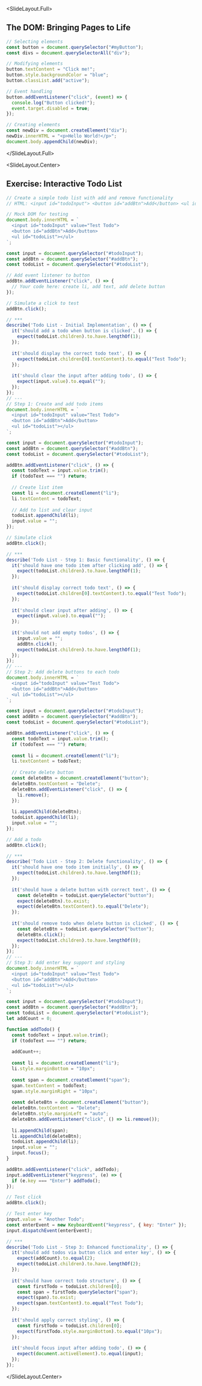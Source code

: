 
<SlideLayout.Full>
## The DOM: Bringing Pages to Life
```javascript
// Selecting elements
const button = document.querySelector("#myButton");
const divs = document.querySelectorAll("div");

// Modifying elements
button.textContent = "Click me!";
button.style.backgroundColor = "blue";
button.classList.add("active");

// Event handling
button.addEventListener("click", (event) => {
  console.log("Button clicked!");
  event.target.disabled = true;
});

// Creating elements
const newDiv = document.createElement("div");
newDiv.innerHTML = "<p>Hello World!</p>";
document.body.appendChild(newDiv);
```
</SlideLayout.Full>

<SlideLayout.Center>
## Exercise: Interactive Todo List

```javascript
// Create a simple todo list with add and remove functionality
// HTML: <input id="todoInput"> <button id="addBtn">Add</button> <ul id="todoList"></ul>

// Mock DOM for testing
document.body.innerHTML = `
  <input id="todoInput" value="Test Todo">
  <button id="addBtn">Add</button>
  <ul id="todoList"></ul>
`;

const input = document.querySelector("#todoInput");
const addBtn = document.querySelector("#addBtn");
const todoList = document.querySelector("#todoList");

// Add event listener to button
addBtn.addEventListener("click", () => {
  // Your code here: create li, add text, add delete button
});

// Simulate a click to test
addBtn.click();

// ***
describe('Todo List - Initial Implementation', () => {
  it('should add a todo when button is clicked', () => {
    expect(todoList.children).to.have.lengthOf(1);
  });
  
  it('should display the correct todo text', () => {
    expect(todoList.children[0].textContent).to.equal("Test Todo");
  });
  
  it('should clear the input after adding todo', () => {
    expect(input.value).to.equal("");
  });
});
// ---
// Step 1: Create and add todo items
document.body.innerHTML = `
  <input id="todoInput" value="Test Todo">
  <button id="addBtn">Add</button>
  <ul id="todoList"></ul>
`;

const input = document.querySelector("#todoInput");
const addBtn = document.querySelector("#addBtn");
const todoList = document.querySelector("#todoList");

addBtn.addEventListener("click", () => {
  const todoText = input.value.trim();
  if (todoText === "") return;
  
  // Create list item
  const li = document.createElement("li");
  li.textContent = todoText;
  
  // Add to list and clear input
  todoList.appendChild(li);
  input.value = "";
});

// Simulate click
addBtn.click();

// ***
describe('Todo List - Step 1: Basic functionality', () => {
  it('should have one todo item after clicking add', () => {
    expect(todoList.children).to.have.lengthOf(1);
  });
  
  it('should display correct todo text', () => {
    expect(todoList.children[0].textContent).to.equal("Test Todo");
  });
  
  it('should clear input after adding', () => {
    expect(input.value).to.equal("");
  });
  
  it('should not add empty todos', () => {
    input.value = "";
    addBtn.click();
    expect(todoList.children).to.have.lengthOf(1);
  });
});
// ---
// Step 2: Add delete buttons to each todo
document.body.innerHTML = `
  <input id="todoInput" value="Test Todo">
  <button id="addBtn">Add</button>
  <ul id="todoList"></ul>
`;

const input = document.querySelector("#todoInput");
const addBtn = document.querySelector("#addBtn");
const todoList = document.querySelector("#todoList");

addBtn.addEventListener("click", () => {
  const todoText = input.value.trim();
  if (todoText === "") return;
  
  const li = document.createElement("li");
  li.textContent = todoText;
  
  // Create delete button
  const deleteBtn = document.createElement("button");
  deleteBtn.textContent = "Delete";
  deleteBtn.addEventListener("click", () => {
    li.remove();
  });
  
  li.appendChild(deleteBtn);
  todoList.appendChild(li);
  input.value = "";
});

// Add a todo
addBtn.click();

// ***
describe('Todo List - Step 2: Delete functionality', () => {
  it('should have one todo item initially', () => {
    expect(todoList.children).to.have.lengthOf(1);
  });
  
  it('should have a delete button with correct text', () => {
    const deleteBtn = todoList.querySelector("button");
    expect(deleteBtn).to.exist;
    expect(deleteBtn.textContent).to.equal("Delete");
  });
  
  it('should remove todo when delete button is clicked', () => {
    const deleteBtn = todoList.querySelector("button");
    deleteBtn.click();
    expect(todoList.children).to.have.lengthOf(0);
  });
});
// ---
// Step 3: Add enter key support and styling
document.body.innerHTML = `
  <input id="todoInput" value="Test Todo">
  <button id="addBtn">Add</button>
  <ul id="todoList"></ul>
`;

const input = document.querySelector("#todoInput");
const addBtn = document.querySelector("#addBtn");
const todoList = document.querySelector("#todoList");
let addCount = 0;

function addTodo() {
  const todoText = input.value.trim();
  if (todoText === "") return;
  
  addCount++;
  
  const li = document.createElement("li");
  li.style.marginBottom = "10px";
  
  const span = document.createElement("span");
  span.textContent = todoText;
  span.style.marginRight = "10px";
  
  const deleteBtn = document.createElement("button");
  deleteBtn.textContent = "Delete";
  deleteBtn.style.marginLeft = "auto";
  deleteBtn.addEventListener("click", () => li.remove());
  
  li.appendChild(span);
  li.appendChild(deleteBtn);
  todoList.appendChild(li);
  input.value = "";
  input.focus();
}

addBtn.addEventListener("click", addTodo);
input.addEventListener("keypress", (e) => {
  if (e.key === "Enter") addTodo();
});

// Test click
addBtn.click();

// Test enter key
input.value = "Another Todo";
const enterEvent = new KeyboardEvent("keypress", { key: "Enter" });
input.dispatchEvent(enterEvent);

// ***
describe('Todo List - Step 3: Enhanced functionality', () => {
  it('should add todos via button click and enter key', () => {
    expect(addCount).to.equal(2);
    expect(todoList.children).to.have.lengthOf(2);
  });
  
  it('should have correct todo structure', () => {
    const firstTodo = todoList.children[0];
    const span = firstTodo.querySelector("span");
    expect(span).to.exist;
    expect(span.textContent).to.equal("Test Todo");
  });
  
  it('should apply correct styling', () => {
    const firstTodo = todoList.children[0];
    expect(firstTodo.style.marginBottom).to.equal("10px");
  });
  
  it('should focus input after adding todo', () => {
    expect(document.activeElement).to.equal(input);
  });
});
```
</SlideLayout.Center>